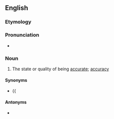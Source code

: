 ==English==

===Etymology===
{{suffix|accurate|ness|lang=en}}

===Pronunciation===
* {{a|US}} {{IPA|/ˈæk.jə.ɹət.nəs/|lang=en}}

===Noun===
{{en-noun|-}}

# The state or quality of being [[accurate]]; [[accuracy]]
#: {{syn|en|exactness|nicety|precision}}

====Synonyms====
* {{
====Antonyms====
* {{l|en|inaccurateness}}